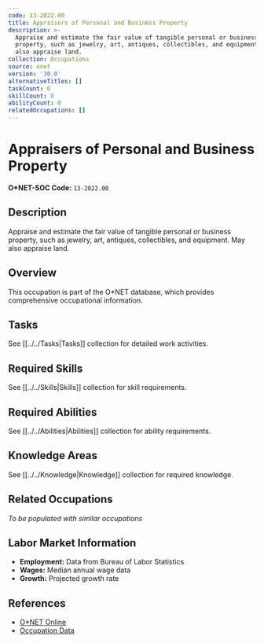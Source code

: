 ```yaml
---
code: 13-2022.00
title: Appraisers of Personal and Business Property
description: >-
  Appraise and estimate the fair value of tangible personal or business
  property, such as jewelry, art, antiques, collectibles, and equipment. May
  also appraise land.
collection: Occupations
source: onet
version: '30.0'
alternativeTitles: []
taskCount: 0
skillCount: 0
abilityCount: 0
relatedOccupations: []
---
```

# Appraisers of Personal and Business Property

**O*NET-SOC Code:** `13-2022.00`

## Description

Appraise and estimate the fair value of tangible personal or business property, such as jewelry, art, antiques, collectibles, and equipment. May also appraise land.

## Overview

This occupation is part of the O*NET database, which provides comprehensive occupational information.

## Tasks

See [[../../Tasks|Tasks]] collection for detailed work activities.

## Required Skills

See [[../../Skills|Skills]] collection for skill requirements.

## Required Abilities

See [[../../Abilities|Abilities]] collection for ability requirements.

## Knowledge Areas

See [[../../Knowledge|Knowledge]] collection for required knowledge.

## Related Occupations

*To be populated with similar occupations*

## Labor Market Information

- **Employment:** Data from Bureau of Labor Statistics
- **Wages:** Median annual wage data
- **Growth:** Projected growth rate

## References

- [O*NET Online](https://www.onetonline.org/link/summary/13-2022.00)
- [Occupation Data](https://www.onetcenter.org/)
